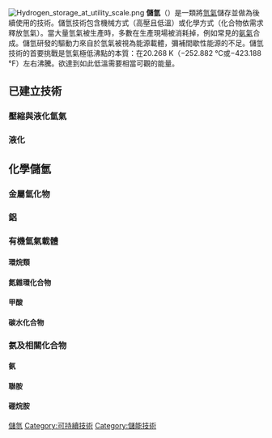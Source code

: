 {{Multiple issues|
{{Unreferenced|time=2020-09-12T02:18:22+00:00}}
{{Expand language|1=en|time=2020-09-12T04:23:21+00:00}}
}}
[[File:Hydrogen_storage_at_utility_scale.png|thumb]]
'''儲氫'''（{{lang-en|hydrogen storage}}）是一類將[[氫氣|氫氣]]儲存並做為後續使用的技術。儲氫技術包含機械方式（高壓且低溫）或化學方式（化合物依需求釋放氫氣）。當大量氫氣被生產時，多數在生產現場被消耗掉，例如常見的[[氨氣|氨氣]]合成。儲氫研發的驅動力來自於氫氣被視為能源載體，彌補間歇性能源的不足。儲氫技術的首要挑戰是氫氣極低沸點的本質：在20.268 K（−252.882 °C或−423.188 °F）左右沸騰。欲達到如此低溫需要相當可觀的能量。

==已建立技術==
===壓縮與液化氫氣===

===液化===

==化學儲氫==
===金屬氫化物===

===鋁===

===有機氫氣載體===
====環烷類====

====氮雜環化合物====

====甲酸====

====碳水化合物====

===氨及相關化合物===
====氨====

====聯胺====

====硼烷胺====
[[Category:儲氫|]]
[[Category:可持續技術|Category:可持續技術]]
[[Category:儲能技術|Category:儲能技術]]